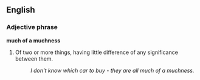 ==English==
===Adjective phrase===
'''much of a muchness'''

#Of two or more things, having little difference of any significance between them.
#:''I don't know which car to buy - they are all much of a muchness.''